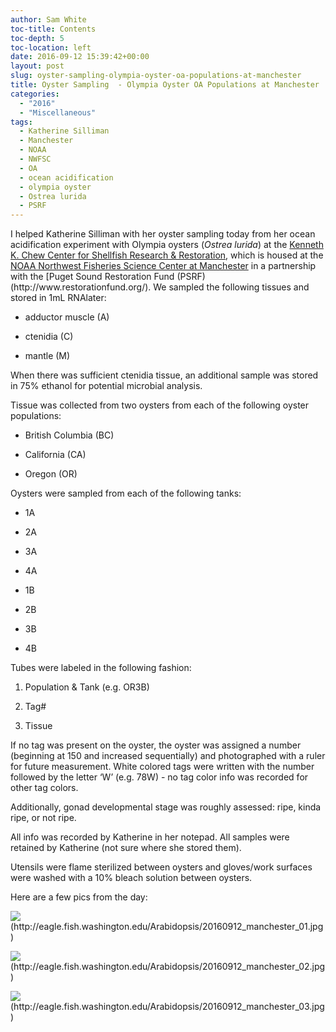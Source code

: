 ```yaml
---
author: Sam White
toc-title: Contents
toc-depth: 5
toc-location: left
date: 2016-09-12 15:39:42+00:00
layout: post
slug: oyster-sampling-olympia-oyster-oa-populations-at-manchester
title: Oyster Sampling  - Olympia Oyster OA Populations at Manchester
categories:
  - "2016"
  - "Miscellaneous"
tags:
  - Katherine Silliman
  - Manchester
  - NOAA
  - NWFSC
  - OA
  - ocean acidification
  - olympia oyster
  - Ostrea lurida
  - PSRF
---
```


I helped Katherine Silliman with her oyster sampling today from her ocean acidification experiment with Olympia oysters (_Ostrea lurida_) at the [Kenneth K. Chew Center for Shellfish Research & Restoration](https://www.nwfsc.noaa.gov/news/features/hatchery/), which is housed at the [NOAA Northwest Fisheries Science Center at Manchester](https://www.google.com/url?sa=t&rct=j&q=&esrc=s&source=web&cd=1&cad=rja&uact=8&ved=0ahUKEwj30seU2YzPAhUK7WMKHd-vDDoQFggfMAA&url=https%3A%2F%2Fwww.nwfsc.noaa.gov%2Fabout%2Ffacilities%2Fmanchester.cfm&usg=AFQjCNE4edH0s1QL25HWGuYDsJRS81HR6A&sig2=vLRsC5MAFVm3okHHZPs6Ow) in a partnership with the [Puget Sound Restoration Fund (PSRF)(http://www.restorationfund.org/). We sampled the following tissues and stored in 1mL RNAlater:




    
  * adductor muscle (A)

    
  * ctenidia (C)

    
  * mantle (M)



When there was sufficient ctenidia tissue, an additional sample was stored in 75% ethanol for potential microbial analysis.

Tissue was collected from two oysters from each of the following oyster populations:


    
  * British Columbia (BC)

    
  * California (CA)

    
  * Oregon (OR)



Oysters were sampled from each of the following tanks:


    
  * 1A

    
  * 2A

    
  * 3A

    
  * 4A

    
  * 1B

    
  * 2B

    
  * 3B

    
  * 4B



Tubes were labeled in the following fashion:


    
  1. Population & Tank (e.g. OR3B)

    
  2. Tag#

    
  3. Tissue



If no tag was present on the oyster, the oyster was assigned a number (beginning at 150 and increased sequentially) and photographed with a ruler for future measurement. White colored tags were written with the number followed by the letter 'W' (e.g. 78W) - no tag color info was recorded for other tag colors.

Additionally, gonad developmental stage was roughly assessed: ripe, kinda ripe, or not ripe.

All info was recorded by Katherine in her notepad. All samples were retained by Katherine (not sure where she stored them).

Utensils were flame sterilized between oysters and gloves/work surfaces were washed with a 10% bleach solution between oysters.



Here are a few pics from the day:

![](https://eagle.fish.washington.edu/Arabidopsis/20160912_manchester_01.jpg)(http://eagle.fish.washington.edu/Arabidopsis/20160912_manchester_01.jpg)



![](https://eagle.fish.washington.edu/Arabidopsis/20160912_manchester_02.jpg)(http://eagle.fish.washington.edu/Arabidopsis/20160912_manchester_02.jpg)



![](https://eagle.fish.washington.edu/Arabidopsis/20160912_manchester_03.jpg)(http://eagle.fish.washington.edu/Arabidopsis/20160912_manchester_03.jpg)
